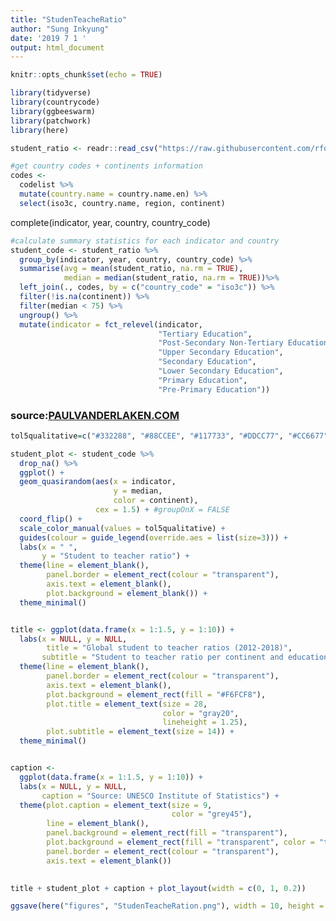 ```yaml
---
title: "StudenTeacheRatio"
author: "Sung Inkyung"
date: '2019 7 1 '
output: html_document
---
```


```r
knitr::opts_chunk$set(echo = TRUE)
```

```r
library(tidyverse)
library(countrycode)
library(ggbeeswarm)
library(patchwork)
library(here)

```

```r
student_ratio <- readr::read_csv("https://raw.githubusercontent.com/rfordatascience/tidytuesday/master/data/2019/2019-05-07/student_teacher_ratio.csv")
```
```r
#get country codes + continents information 
codes <- 
  codelist %>%
  mutate(country.name = country.name.en) %>% 
  select(iso3c, country.name, region, continent)
```
complete(indicator, year, country, country_code)
```r
#calculate summary statistics for each indicator and country
student_code <- student_ratio %>%
  group_by(indicator, year, country, country_code) %>% 
  summarise(avg = mean(student_ratio, na.rm = TRUE),
            median = median(student_ratio, na.rm = TRUE))%>% 
  left_join(., codes, by = c("country_code" = "iso3c")) %>%
  filter(!is.na(continent)) %>% 
  filter(median < 75) %>% 
  ungroup() %>% 
  mutate(indicator = fct_relevel(indicator, 
                                 "Tertiary Education",
                                 "Post-Secondary Non-Tertiary Education", 
                                 "Upper Secondary Education",
                                 "Secondary Education", 
                                 "Lower Secondary Education",
                                 "Primary Education",
                                 "Pre-Primary Education"))

```
### source:[PAULVANDERLAKEN.COM](https://paulvanderlaken.com/2019/01/25/visualization-innovation-waffleplots-and-swarmplots-aka-beeplots/)
```r
tol5qualitative=c("#332288", "#88CCEE", "#117733", "#DDCC77", "#CC6677")

student_plot <- student_code %>% 
  drop_na() %>% 
  ggplot() +
  geom_quasirandom(aes(x = indicator, 
                       y = median, 
                       color = continent),
                   cex = 1.5) + #groupOnX = FALSE
  coord_flip() +
  scale_color_manual(values = tol5qualitative) +
  guides(colour = guide_legend(override.aes = list(size=3))) +
  labs(x = " ",
       y = "Student to teacher ratio") +
  theme(line = element_blank(),
        panel.border = element_rect(colour = "transparent"),
        axis.text = element_blank(),
        plot.background = element_blank()) +
  theme_minimal()


title <- ggplot(data.frame(x = 1:1.5, y = 1:10)) +
  labs(x = NULL, y = NULL,
        title = "Global student to teacher ratios (2012-2018)", 
       subtitle = "Student to teacher ratio per continent and education levels") +
  theme(line = element_blank(),
        panel.border = element_rect(colour = "transparent"),
        axis.text = element_blank(),
        plot.background = element_rect(fill = "#F6FCF8"),
        plot.title = element_text(size = 28,
                                  color = "gray20",
                                  lineheight = 1.25),
        plot.subtitle = element_text(size = 14)) +
  theme_minimal()


caption <- 
  ggplot(data.frame(x = 1:1.5, y = 1:10)) +
  labs(x = NULL, y = NULL,     
       caption = "Source: UNESCO Institute of Statistics") +
  theme(plot.caption = element_text(size = 9, 
                                    color = "grey45"),
        line = element_blank(),
        panel.background = element_rect(fill = "transparent"),
        plot.background = element_rect(fill = "transparent", color = "transparent"),
        panel.border = element_rect(colour = "transparent"),
        axis.text = element_blank())
  

title + student_plot + caption + plot_layout(width = c(0, 1, 0.2))

ggsave(here("figures", "StudenTeacheRation.png"), width = 10, height = 6)

```


